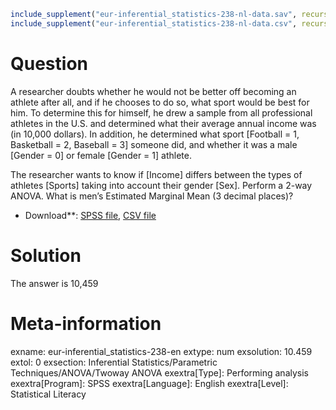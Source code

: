 ```r
include_supplement("eur-inferential_statistics-238-nl-data.sav", recursive = TRUE)
include_supplement("eur-inferential_statistics-238-nl-data.csv", recursive = TRUE)
```

Question
========
A researcher doubts whether he would not be better off becoming an athlete after all, and if he chooses to do so, what sport would be best for him. To determine this for himself, he drew a sample from all professional athletes in the U.S. and determined what their average annual income was (in 10,000 dollars). In addition, he determined what sport [Football = 1, Basketball = 2, Baseball = 3] someone did, and whether it was a male [Gender = 0] or female [Gender = 1] athlete.

The researcher wants to know if [Income] differs between the types of athletes [Sports] taking into account their gender [Sex]. Perform a 2-way ANOVA. What is men's Estimated Marginal Mean (3 decimal places)?

* Download**: [SPSS file](eur-inferential_statistics-238-nl-data.sav), [CSV file](eur-inferential_statistics-238-nl-data.csv)


Solution
========
The answer is 10,459

Meta-information
================
exname: eur-inferential_statistics-238-en
extype: num
exsolution: 10.459
extol: 0
exsection: Inferential Statistics/Parametric Techniques/ANOVA/Twoway ANOVA
exextra[Type]: Performing analysis
exextra[Program]: SPSS
exextra[Language]: English
exextra[Level]: Statistical Literacy
